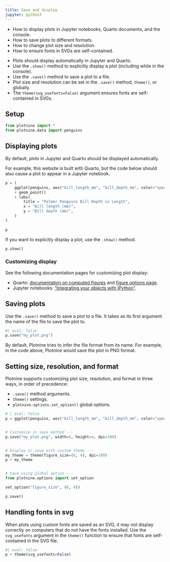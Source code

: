 ```yaml
---
title: Save and display
jupyter: python3
---
```


:::{.callout-tip title="You will learn"}
* How to display plots in Jupyter notebooks, Quarto documents, and the console.
* How to save plots to different formats.
* How to change plot size and resolution.
* How to ensure fonts in SVGs are self-contained.
:::

:::{.callout-note title="Key points" collapse="true"}
* Plots should display automatically in Jupyter and Quarto.
* Use the `.show()` method to explicitly display a plot (including while in the console).
* Use the `.save()` method to save a plot to a file.
* Plot size and resolution can be set in the `.save()` method, `theme()`, or globally.
* The `theme(svg_usefonts=False)` argument ensures fonts are self-contained in SVGs.
:::

## Setup

```python
from plotnine import *
from plotnine.data import penguins
```

## Displaying plots

By default, plots in Jupyter and Quarto should be displayed automatically.

For example, this website is built with Quarto, but the code below should also cause a plot to appear in a Jupyter notebook.

```python
p = (
    ggplot(penguins, aes("bill_length_mm", "bill_depth_mm", color="species"))
    + geom_point()
    + labs(
        title = "Palmer Penguins Bill Depth vs Length",
        x = "Bill length (mm)",
        y = "Bill depth (mm)",
    )
)

p
```

If you want to explicitly display a plot, use the `.show()` method.

```python
p.show()
```

### Customizing display

See the following documentation pages for customizing plot display:

* Quarto: [documentation on computed figures](https://quarto.org/docs/authoring/figures.html#computations) and [figure options page](https://quarto.org/docs/computations/execution-options.html#figure-options).
* Jupyter notebooks: ["Integrating your objects with IPython"](https://ipython.readthedocs.io/en/stable/config/integrating.html).

## Saving plots

Use the `.save()` method to save a plot to a file. It takes as its first argument the name of the file to save the plot to. 

```python
#| eval: false
p.save("my_plot.png")

```

By default, Plotnine tries to infer the file format from its name. For example, in the code above, Plotnine would save the plot in PNG format.

## Setting size, resolution, and format

Plotnine supports customizing plot size, resolution, and format in three ways, in order of precedence:

* `.save()` method arguments.
* `theme()` settings.
* `plotnine.options.set_option()` global options.

```python
# | eval: false
p = ggplot(penguins, aes("bill_length_mm", "bill_depth_mm", color="species"))


# Customize in save method ---
p.save("my_plot.png", width=6, height=4, dpi=100)


# Display or save with custom theme ---
my_theme = theme(figure_size=(6, 4), dpi=100)
p + my_theme


# Save using global option ---
from plotnine.options import set_option

set_option("figure_size", (6, 4))

p.save()
```


## Handling fonts in svg

When plots using custom fonts are saved as an SVG, it may not display correctly on computers that do not have the fonts installed. Use the `svg_usefonts` argument in the `theme()` function to ensure that fonts are self-contained in the SVG file.

```python
#| eval: false
p + theme(svg_usefonts=False)
```


